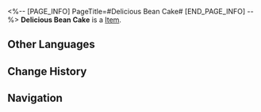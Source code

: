 <%-- [PAGE_INFO]
PageTitle=#Delicious Bean Cake#
[END_PAGE_INFO] --%>
{{Item Infobox
|title       = Delicious Bean Cake
|id          = 401020
|image       = Item Delicious Bean Cake.png
|type        = 
|invCategory = Consumables
|rarity      = 2
|effect      = Upon use, increases Imaginary DMG of all allies by 16% for the next battle.
|description = Under the skin of the pastry, which carries a slightly burnt aroma after baking, lies a soft bean paste. It isn't sweet and even has a slightly astringent taste, akin to tears.
|source1     = [[Omni-Synthesizer]]
}}
{{Description|1=''"Stop crying, you'll become dehydrated if you cry anymore."''}}
'''Delicious Bean Cake''' is a [[Item]].

==Other Languages==
{{Other Languages
|en   = Delicious Bean Cake
|zhs  = 可口的豆沙饼
|zht  = 可口的豆沙餅
|ja   = 美味しい豆沙餅
|ko   = 맛있는 팥앙금 빵
|es   = Pastel de frijoles delicioso
|fr   = Délicieux gâteau aux haricots
|ru   = Вкусный бобовый пряник
|th   = Delicious Bean Cake
|vi   = Bánh Đậu Ngon Lành
|de   = Leckerer Bohnenkuchen
|id   = Delicious Bean Cake
|pt   = Bolo de Feijão Delicioso
}}

==Change History==
{{Change History|2.0}}

==Navigation==
{{Consumable Navbox}}